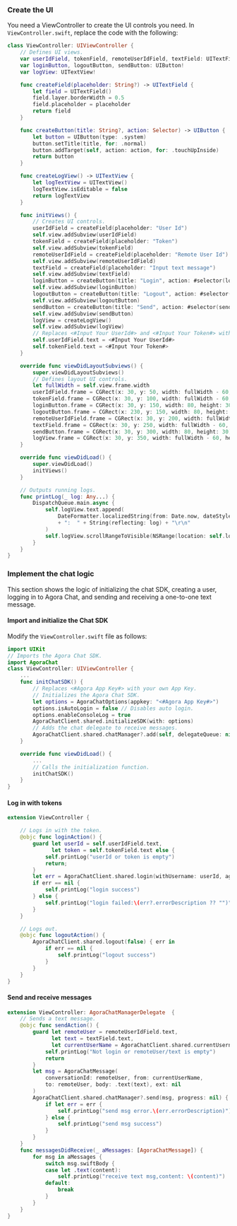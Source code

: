 <PlatformWrapper platform="ios">

### Create the UI

You need a ViewController to create the UI controls you need.
In `ViewController.swift`, replace the code with the following:

<a name="sign-in"></a>

```swift
class ViewController: UIViewController {
    // Defines UI views.
    var userIdField, tokenField, remoteUserIdField, textField: UITextField!
    var loginButton, logoutButton, sendButton: UIButton!
    var logView: UITextView!

    func createField(placeholder: String?) -> UITextField {
        let field = UITextField()
        field.layer.borderWidth = 0.5
        field.placeholder = placeholder
        return field
    }

    func createButton(title: String?, action: Selector) -> UIButton {
        let button = UIButton(type: .system)
        button.setTitle(title, for: .normal)
        button.addTarget(self, action: action, for: .touchUpInside)
        return button
    }

    func createLogView() -> UITextView {
        let logTextView = UITextView()
        logTextView.isEditable = false
        return logTextView
    }

    func initViews() {
        // Creates UI controls.
        userIdField = createField(placeholder: "User Id")
        self.view.addSubview(userIdField)
        tokenField = createField(placeholder: "Token")
        self.view.addSubview(tokenField)
        remoteUserIdField = createField(placeholder: "Remote User Id")
        self.view.addSubview(remoteUserIdField)
        textField = createField(placeholder: "Input text message")
        self.view.addSubview(textField)
        loginButton = createButton(title: "Login", action: #selector(loginAction))
        self.view.addSubview(loginButton)
        logoutButton = createButton(title: "Logout", action: #selector(logoutAction))
        self.view.addSubview(logoutButton)
        sendButton = createButton(title: "Send", action: #selector(sendAction) )
        self.view.addSubview(sendButton)
        logView = createLogView()
        self.view.addSubview(logView)
        // Replaces <#Input Your UserId#> and <#Input Your Token#> with your own user ID and token generated in Agora Console.
        self.userIdField.text = <#Input Your UserId#>
        self.tokenField.text = <#Input Your Token#>
    }

    override func viewDidLayoutSubviews() {
        super.viewDidLayoutSubviews()
        // Defines layout UI controls.
        let fullWidth = self.view.frame.width
        userIdField.frame = CGRect(x: 30, y: 50, width: fullWidth - 60, height: 30)
        tokenField.frame = CGRect(x: 30, y: 100, width: fullWidth - 60, height: 30)
        loginButton.frame = CGRect(x: 30, y: 150, width: 80, height: 30)
        logoutButton.frame = CGRect(x: 230, y: 150, width: 80, height: 30)
        remoteUserIdField.frame = CGRect(x: 30, y: 200, width: fullWidth - 60, height: 30)
        textField.frame = CGRect(x: 30, y: 250, width: fullWidth - 60, height: 30)
        sendButton.frame = CGRect(x: 30, y: 300, width: 80, height: 30)
        logView.frame = CGRect(x: 30, y: 350, width: fullWidth - 60, height: self.view.frame.height - 350 - 50)
    }

    override func viewDidLoad() {
        super.viewDidLoad()
        initViews()
    }

    // Outputs running logs.
    func printLog(_ log: Any...) {
        DispatchQueue.main.async {
            self.logView.text.append(
                DateFormatter.localizedString(from: Date.now, dateStyle: .none, timeStyle: .medium)
                + ":  " + String(reflecting: log) + "\r\n"
            )
            self.logView.scrollRangeToVisible(NSRange(location: self.logView.text.count, length: 1))
        }
    }
}
```


### Implement the chat logic

This section shows the logic of initializing the chat SDK, creating a user, logging in to Agora Chat, and sending and receiving a one-to-one text message.

#### Import and initialize the Chat SDK

Modify the `ViewController.swift` file as follows:

```swift
import UIKit
// Imports the Agora Chat SDK.
import AgoraChat
class ViewController: UIViewController {
    ...
    func initChatSDK() {
        // Replaces <#Agora App Key#> with your own App Key.
        // Initializes the Agora Chat SDK.
        let options = AgoraChatOptions(appkey: "<#Agora App Key#>")
        options.isAutoLogin = false // Disables auto login.
        options.enableConsoleLog = true
        AgoraChatClient.shared.initializeSDK(with: options)
        // Adds the chat delegate to receive messages.
        AgoraChatClient.shared.chatManager?.add(self, delegateQueue: nil)
    }

    override func viewDidLoad() {
        ...
        // Calls the initialization function.
        initChatSDK()
    }
}
```


#### Log in with tokens

```swift
extension ViewController {

    // Logs in with the token.
    @objc func loginAction() {
        guard let userId = self.userIdField.text,
              let token = self.tokenField.text else {
            self.printLog("userId or token is empty")
            return;
        }
        let err = AgoraChatClient.shared.login(withUsername: userId, agoraToken: token)
        if err == nil {
            self.printLog("login success")
        } else {
            self.printLog("login failed:\(err?.errorDescription ?? "")")
        }
    }

    // Logs out.
    @objc func logoutAction() {
        AgoraChatClient.shared.logout(false) { err in
            if err == nil {
                self.printLog("logout success")
            }
        }
    }
}
```

#### Send and receive messages

```swift
extension ViewController: AgoraChatManagerDelegate  {
    // Sends a text message.
    @objc func sendAction() {
        guard let remoteUser = remoteUserIdField.text,
              let text = textField.text,
              let currentUserName = AgoraChatClient.shared.currentUsername else {
            self.printLog("Not login or remoteUser/text is empty")
            return
        }
        let msg = AgoraChatMessage(
            conversationId: remoteUser, from: currentUserName,
            to: remoteUser, body: .text(text), ext: nil
        )
        AgoraChatClient.shared.chatManager?.send(msg, progress: nil) { msg, err in
            if let err = err {
                self.printLog("send msg error.\(err.errorDescription)")
            } else {
                self.printLog("send msg success")
            }
        }
    }
    func messagesDidReceive(_ aMessages: [AgoraChatMessage]) {
        for msg in aMessages {
            switch msg.swiftBody {
            case let .text(content):
                self.printLog("receive text msg,content: \(content)")
            default:
                break
            }
        }
    }
}
```


<a name="test"></a>

</PlatformWrapper>

